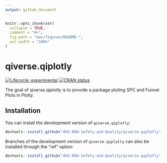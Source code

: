 ```yaml
---
output: github_document
---
```


<!-- README.md is generated from README.Rmd. Please edit that file -->

```r
knitr::opts_chunk$set(
  collapse = TRUE,
  comment = "#>",
  fig.path = "man/figures/README-",
  out.width = "100%"
)
```

# qiverse.qiplotly

<!-- badges: start -->

[![Lifecycle: experimental](https://img.shields.io/badge/lifecycle-experimental-orange.svg)](https://lifecycle.r-lib.org/articles/stages.html#experimental) [![CRAN status](https://www.r-pkg.org/badges/version/qiverse.qiplotly)](https://CRAN.R-project.org/package=qiverse.qiplotly)

<!-- badges: end -->

The goal of qiverse.qiplotly is to provide a package ploting SPC and Funnel Plots in Plotly.

## Installation

You can install the development version of `qiverse.qiplotly`:

``` r
devtools::install_github("AUS-DOH-Safety-and-Quality/qiverse.qiplotly")
```

Branches of the development version of `qiverse.qiplotly` can also be installed through the "ref" option:

``` r
devtools::install_github("AUS-DOH-Safety-and-Quality/qiverse.qiplotly", ref = "branch-a")
```
